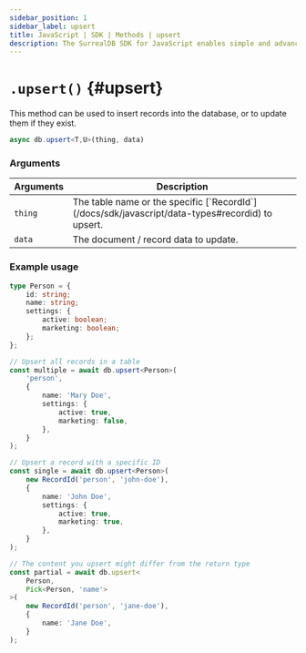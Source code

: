 ```yaml
---
sidebar_position: 1
sidebar_label: upsert
title: JavaScript | SDK | Methods | upsert
description: The SurrealDB SDK for JavaScript enables simple and advanced querying of a remote or embedded database.
---
```



# `.upsert()` {#upsert}

This method can be used to insert records into the database, or to update them if they exist.

```ts title="Method Syntax"
async db.upsert<T,U>(thing, data)
```

### Arguments
<table>
    <thead>
        <tr>
            <th colspan="2" scope="col">Arguments</th>
            <th colspan="2" scope="col">Description</th>
        </tr>
    </thead>
    <tbody>
        <tr>
            <td colspan="2" scope="row" data-label="Arguments">
                <code>thing</code>
                <Label label="required" />
            </td>
            <td colspan="2" scope="row" data-label="Description">
                The table name or the specific [`RecordId`](/docs/sdk/javascript/data-types#recordid) to upsert.
            </td>
        </tr>
        <tr>
            <td colspan="2" scope="row" data-label="Arguments">
                <code>data</code>
               <Label label="optional" />
            </td>
            <td colspan="2" scope="row" data-label="Description">
                The document / record data to update.
            </td>
        </tr>
    </tbody>
</table>

### Example usage

```ts
type Person = {
	id: string;
	name: string;
	settings: {
		active: boolean;
		marketing: boolean;
	};
};

// Upsert all records in a table
const multiple = await db.upsert<Person>(
	'person',
	{
		name: 'Mary Doe',
		settings: {
			active: true,
			marketing: false,
		},
	}
);

// Upsert a record with a specific ID
const single = await db.upsert<Person>(
	new RecordId('person', 'john-doe'),
	{
		name: 'John Doe',
		settings: {
			active: true,
			marketing: true,
		},
	}
);

// The content you upsert might differ from the return type
const partial = await db.upsert<
	Person,
	Pick<Person, 'name'>
>(
	new RecordId('person', 'jane-doe'),
	{
		name: 'Jane Doe',
	}
);

```